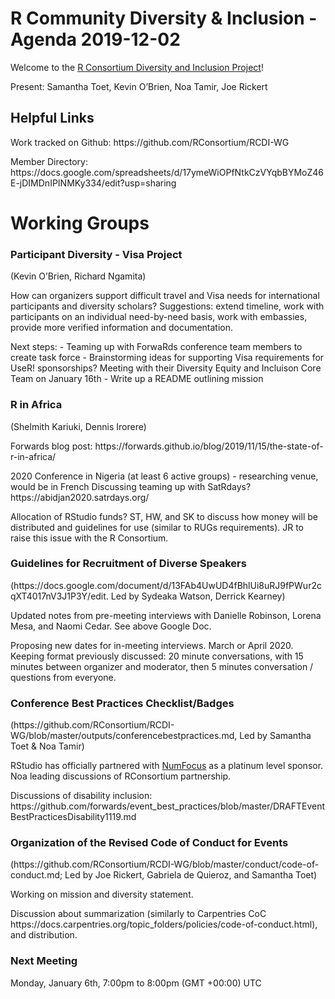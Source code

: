# R Community Diversity & Inclusion - Agenda 2019-12-02

Welcome to the [R Consortium Diversity and Inclusion Project](https://www.r-consortium.org/projects/r-community-diversity-and-inclusion)!

Present: Samantha Toet, Kevin O’Brien, Noa Tamir, Joe Rickert

## Helpful Links

Work tracked on Github: https://github.com/RConsortium/RCDI-WG

Member Directory: https://docs.google.com/spreadsheets/d/17ymeWiOPfNtkCzVYqbBYMoZ46E-jDIMDnIPINMKy334/edit?usp=sharing

  
# Working Groups

### Participant Diversity - Visa Project
(Kevin O’Brien, Richard Ngamita)

How can organizers support difficult travel and Visa needs for international participants and diversity scholars? 
Suggestions: extend timeline, work with participants on an individual need-by-need basis, work with embassies, provide more verified information and documentation. 

Next steps: 
- Teaming up with ForwaRds conference team members to create task force 
- Brainstorming ideas for supporting Visa requirements for UseR! sponsorships? Meeting with their Diversity Equity and Incluison Core Team on January 16th
- Write up a README outlining mission

### R in Africa 
(Shelmith Kariuki, Dennis Irorere)

Forwards blog post: https://forwards.github.io/blog/2019/11/15/the-state-of-r-in-africa/

2020 Conference in Nigeria (at least 6 active groups) - researching venue, would be in French
Discussing teaming up with SatRdays? https://abidjan2020.satrdays.org/

Allocation of RStudio funds? ST, HW, and SK to discuss how money will be distributed and guidelines for use (similar to RUGs requirements). JR to raise this issue with the R Consortium.

### Guidelines for Recruitment of Diverse Speakers
(https://docs.google.com/document/d/13FAb4UwUD4fBhlUi8uRJ9fPWur2cqXT4017nV3J1P3Y/edit. Led by Sydeaka Watson, Derrick Kearney)

Updated notes from pre-meeting interviews with Danielle Robinson, Lorena Mesa, and Naomi Cedar. See above Google Doc.

Proposing new dates for in-meeting interviews. March or April 2020. Keeping format previously discussed: 20 minute conversations, with 15 minutes between organizer and moderator, then 5 minutes conversation / questions from everyone.

### Conference Best Practices Checklist/Badges
(https://github.com/RConsortium/RCDI-WG/blob/master/outputs/conferencebestpractices.md, Led by Samantha Toet & Noa Tamir)

RStudio has officially partnered with [NumFocus](https://numfocus.org/sponsors) as a platinum level sponsor. Noa leading discussions of RConsortium partnership. 

Discussions of disability inclusion: https://github.com/forwards/event_best_practices/blob/master/DRAFTEventBestPracticesDisability1119.md

### Organization of the Revised Code of Conduct for Events
(https://github.com/RConsortium/RCDI-WG/blob/master/conduct/code-of-conduct.md; Led by Joe Rickert, Gabriela de Quieroz, and Samantha Toet)

Working on mission and diversity statement. 

Discussion about summarization (similarly to Carpentries CoC https://docs.carpentries.org/topic_folders/policies/code-of-conduct.html), and distribution. 

### Next Meeting

Monday, January 6th, 7:00pm to 8:00pm (GMT +00:00) UTC






